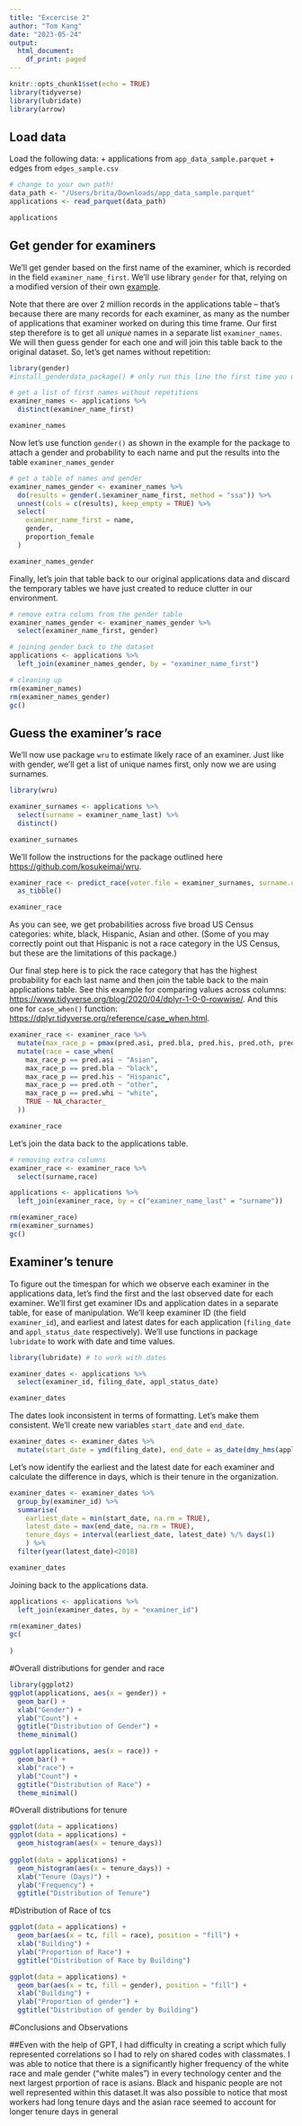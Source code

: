 ---
title: "Excercise 2"
author: "Tom Kang"
date: "2023-05-24"
output:
  html_document:
    df_print: paged
---

```{r setup, include=FALSE}
knitr::opts_chunk1$set(echo = TRUE)
library(tidyverse)
library(lubridate)
library(arrow)
```

## Load data

Load the following data:
  + applications from `app_data_sample.parquet`
  + edges from `edges_sample.csv`

```{r load-data}
# change to your own path!
data_path <- "/Users/brita/Downloads/app_data_sample.parquet"
applications <- read_parquet(data_path)

applications
```

## Get gender for examiners

We'll get gender based on the first name of the examiner, which is recorded in the field `examiner_name_first`. We'll use library `gender` for that, relying on a modified version of their own [example](https://cran.r-project.org/web/packages/gender/vignettes/predicting-gender.html).

Note that there are over 2 million records in the applications table -- that's because there are many records for each examiner, as many as the number of applications that examiner worked on during this time frame. Our first step therefore is to get all *unique* names in a separate list `examiner_names`. We will then guess gender for each one and will join this table back to the original dataset. So, let's get names without repetition:

```{r gender-1}
library(gender)
#install_genderdata_package() # only run this line the first time you use the package, to get data for it

# get a list of first names without repetitions
examiner_names <- applications %>% 
  distinct(examiner_name_first)

examiner_names
```

Now let's use function `gender()` as shown in the example for the package to attach a gender and probability to each name and put the results into the table `examiner_names_gender`

```{r gender-2}
# get a table of names and gender
examiner_names_gender <- examiner_names %>% 
  do(results = gender(.$examiner_name_first, method = "ssa")) %>% 
  unnest(cols = c(results), keep_empty = TRUE) %>% 
  select(
    examiner_name_first = name,
    gender,
    proportion_female
  )

examiner_names_gender
```

Finally, let's join that table back to our original applications data and discard the temporary tables we have just created to reduce clutter in our environment.

```{r gender-3}
# remove extra colums from the gender table
examiner_names_gender <- examiner_names_gender %>% 
  select(examiner_name_first, gender)

# joining gender back to the dataset
applications <- applications %>% 
  left_join(examiner_names_gender, by = "examiner_name_first")

# cleaning up
rm(examiner_names)
rm(examiner_names_gender)
gc()

```


## Guess the examiner's race

We'll now use package `wru` to estimate likely race of an examiner. Just like with gender, we'll get a list of unique names first, only now we are using surnames.

```{r race-1}
library(wru)

examiner_surnames <- applications %>% 
  select(surname = examiner_name_last) %>% 
  distinct()

examiner_surnames
```
We'll follow the instructions for the package outlined here [https://github.com/kosukeimai/wru](https://github.com/kosukeimai/wru).

```{r race-2}
examiner_race <- predict_race(voter.file = examiner_surnames, surname.only = T) %>% 
  as_tibble()

examiner_race
```

As you can see, we get probabilities across five broad US Census categories: white, black, Hispanic, Asian and other. (Some of you may correctly point out that Hispanic is not a race category in the US Census, but these are the limitations of this package.)

Our final step here is to pick the race category that has the highest probability for each last name and then join the table back to the main applications table. See this example for comparing values across columns: [https://www.tidyverse.org/blog/2020/04/dplyr-1-0-0-rowwise/](https://www.tidyverse.org/blog/2020/04/dplyr-1-0-0-rowwise/). And this one for `case_when()` function: [https://dplyr.tidyverse.org/reference/case_when.html](https://dplyr.tidyverse.org/reference/case_when.html).

```{r race-3}
examiner_race <- examiner_race %>% 
  mutate(max_race_p = pmax(pred.asi, pred.bla, pred.his, pred.oth, pred.whi)) %>% 
  mutate(race = case_when(
    max_race_p == pred.asi ~ "Asian",
    max_race_p == pred.bla ~ "black",
    max_race_p == pred.his ~ "Hispanic",
    max_race_p == pred.oth ~ "other",
    max_race_p == pred.whi ~ "white",
    TRUE ~ NA_character_
  ))

examiner_race
```

Let's join the data back to the applications table.

```{r race-4}
# removing extra columns
examiner_race <- examiner_race %>% 
  select(surname,race)

applications <- applications %>% 
  left_join(examiner_race, by = c("examiner_name_last" = "surname"))

rm(examiner_race)
rm(examiner_surnames)
gc()
```


## Examiner's tenure 

To figure out the timespan for which we observe each examiner in the applications data, let's find the first and the last observed date for each examiner. We'll first get examiner IDs and application dates in a separate table, for ease of manipulation. We'll keep examiner ID (the field `examiner_id`), and earliest and latest dates for each application (`filing_date` and `appl_status_date` respectively). We'll use functions in package `lubridate` to work with date and time values.

```{r tenure-1}
library(lubridate) # to work with dates

examiner_dates <- applications %>% 
  select(examiner_id, filing_date, appl_status_date) 

examiner_dates
```

The dates look inconsistent in terms of formatting. Let's make them consistent. We'll create new variables `start_date` and `end_date`.

```{r tenure-2}
examiner_dates <- examiner_dates %>% 
  mutate(start_date = ymd(filing_date), end_date = as_date(dmy_hms(appl_status_date)))
```

Let's now identify the earliest and the latest date for each examiner and calculate the difference in days, which is their tenure in the organization.

```{r tenure-3}
examiner_dates <- examiner_dates %>% 
  group_by(examiner_id) %>% 
  summarise(
    earliest_date = min(start_date, na.rm = TRUE), 
    latest_date = max(end_date, na.rm = TRUE),
    tenure_days = interval(earliest_date, latest_date) %/% days(1)
    ) %>% 
  filter(year(latest_date)<2018)

examiner_dates
```

Joining back to the applications data.

```{r tenure-4}
applications <- applications %>% 
  left_join(examiner_dates, by = "examiner_id")

rm(examiner_dates)
gc(
  
)
```
#Overall distributions for gender and race
```{r exercise}
library(ggplot2)
ggplot(applications, aes(x = gender)) +
  geom_bar() +
  xlab("Gender") +
  ylab("Count") +
  ggtitle("Distribution of Gender") +
  theme_minimal()

ggplot(applications, aes(x = race)) +
  geom_bar() +
  xlab("race") +
  ylab("Count") +
  ggtitle("Distribution of Race") +
  theme_minimal()

```
#Overall distributions for tenure
```{r exercise}
ggplot(data = applications)
ggplot(data = applications) +
  geom_histogram(aes(x = tenure_days))  
  
ggplot(data = applications) +
  geom_histogram(aes(x = tenure_days)) +
  xlab("Tenure (Days)") +
  ylab("Frequency") +
  ggtitle("Distribution of Tenure")

```
#Distribution of Race of tcs
```{r exercise}
ggplot(data = applications) +
  geom_bar(aes(x = tc, fill = race), position = "fill") +
  xlab("Building") +
  ylab("Proportion of Race") +
  ggtitle("Distribution of Race by Building")

ggplot(data = applications) +
  geom_bar(aes(x = tc, fill = gender), position = "fill") +
  xlab("Building") +
  ylab("Proportion of gender") +
  ggtitle("Distribution of gender by Building")

```


#Conclusions and Observations

##Even with the help of GPT, I had difficulty in creating a script which fully represented correlations so I had to rely on shared codes with classmates. I was able to notice that there is a significantly higher frequency of the white race and male gender ("white males") in every technology center and the next largest prportion of race is asians. Black and hispanic people are not well represented within this dataset.It was also possible to notice that most workers had long tenure days and the asian race seemed to account for longer tenure days in general